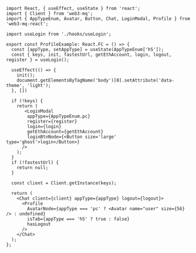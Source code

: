 ```tsx
import React, { useEffect, useState } from 'react';
import { Client } from 'web3-mq';
import { AppTypeEnum, Avatar, Button, Chat, LoginModal, Profile } from 'web3-mq-react';

import useLogin from './hooks/useLogin';

export const ProfileExample: React.FC = () => {
  const [appType, setAppType] = useState(AppTypeEnum['h5']);
  const { keys, init, fastestUrl, getEthAccount, login, logout, register } = useLogin();

  useEffect(() => {
    init();
    document.getElementsByTagName('body')[0].setAttribute('data-theme', 'light');
  }, [])

  if (!keys) {
    return (
       <LoginModal 
        appType={AppTypeEnum.pc}
        register={register}
        login={login}
        getEthAccount={getEthAccount}
        loginBtnNode={<Button size='large' type='ghost'>login</Button>}
      />
    );
  }
  if (!fastestUrl) {
    return null;
  }

  const client = Client.getInstance(keys);

  return (
    <Chat client={client} appType={appType} logout={logout}>
      <Profile 
        AvatarNode={appType === 'pc' ? <Avatar name="user" size={56} /> : undefined}
        isTab={appType === 'h5' ? true : false} 
        hasLogout 
      />
    </Chat>
  );
};
```